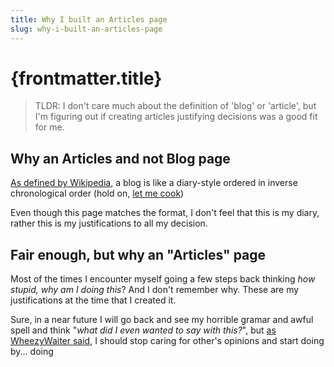 ```yaml
---
title: Why I built an Articles page
slug: why-i-built-an-articles-page
---
```



# {frontmatter.title}

> TLDR: I don't care much about the definition of 'blog' or 'article', but I'm figuring out if creating articles justifying decisions was a good fit for me.

## Why an Articles and not Blog page

[As defined by Wikipedia](https://en.wikipedia.org/wiki/Blog), a blog is like a diary-style ordered in inverse chronological order (hold on, [let me cook](https://www.msn.com/en-us/sports/nfl/what-does-let-him-cook-mean-the-meme-explained/ar-AA15U3Wt))

Even though this page matches the format, I don't feel that this is my diary, rather this is my justifications to all my decision.

## Fair enough, but why an "Articles" page

Most of the times I encounter myself going a few steps back thinking _how stupid, why am I doing this_? And I don't remember why. These are my justifications at the time that I created it.

Sure, in a near future I will go back and see my horrible gramar and awful spell and think "_what did I even wanted to say with this?_", but [as WheezyWaiter said](https://www.youtube.com/watch?v=arw6MvemAkk), I should stop caring for other's opinions and start doing by... doing

